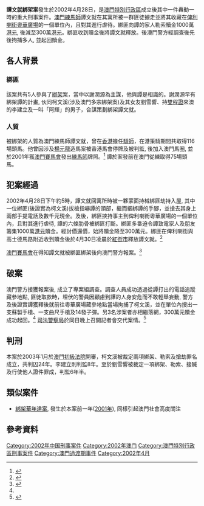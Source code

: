 {{Refimprove|time=2020-07-30T13:30:40+00:00}}
{{Infobox terrorist attack
|title=譚文就綁架案
|location={{MAC}}
|target=[[澳門|澳門]][[練馬師|練馬師]]譚文就
|date=2002年4月28日
|type=[[綁票|綁票]]
|injuries=1（人質）
|numpart=5人
}}

'''譚文就綁架案'''發生於2002年4月28日，是[[澳門特別行政區|澳門特別行政區]]成立後其中一件轟動一時的重大刑事案件。[[澳門|澳門]][[練馬師|練馬師]]譚文就在其寓所被一群匪徒擄走並將其收藏在[[俾利喇街|俾利喇街]][[粵華廣場|粵華廣場]]的一個單位內，且對其進行虐待。綁匪向譚的家人勒索贖金1000萬[[港元|港元]], 後減至300萬[[港元|港元]]。綁匪收到贖金後將譚文就釋放。後澳門警方經調查後先後拘捕多人, 並起回贖金。

==各人背景==
===綁匪===
該案共有5人參與了[[綁架|綁架]]案，當中以謝潤源為主謀，他與譚是相識的。謝潤源早有綁架譚的計畫, 伙同柯文溪(涉及澳門多宗綁架案)及其女友劉雪響、持[[雙程證|雙程證]]來澳的李建立及一叫「阿輝」的男子，合謀策劃綁架譚文就。

===人質===
被綁架的人質為澳門練馬師譚文就，曾在[[香港|香港]]擔任[[騎師|騎師]]，在港策騎期間共取得116場頭馬。他曾因涉及[[楊元龍|楊元龍]]造馬案被香港馬會停牌及被判監, 後加入澳門馬圈, 並於2001年獲[[澳門賽馬會|澳門賽馬會]]發出[[練馬師|練馬師]]牌照。<ref>{{cite news |title=保安貼身譚文就無懼安全 |url=http://orientaldaily.on.cc/archive/20040810/new/new_a51cnt.html |accessdate=2020-07-30 |work=東方日報 |date=2004-08-10 |language=zh-HK }}</ref> 譚於案發前在澳門從練取得75場頭馬。

==犯案經過==
2002年4月28日下午約5時，譚文就回寓所時被一夥蒙面持械綁匪劫持入屋, 其中一位綁匪(後證實為柯文溪)拔槍指嚇譚的頭部，繼而綑綁譚的手腳，並搶去其身上兩部手提電話及數千元現金。及後，綁匪挾持事主到俾利喇街粵華廣場的一個單位內，且對其進行虐待, 譚的六條肋骨被綁匪打斷。綁匪多番迫令譚致電家人及朋友籌集1000萬[[港元|港元]]贖金。經討價還價，始將贖金降至300萬元。綁匪在俾利喇街與高士德馬路附近收到贖金後於4月30日凌晨於[[紅街市|紅街市]]釋放譚文就。<ref name="#1">{{cite news |title=贖金三百萬 譚文就斷六肋骨 |url=http://paper.wenweipo.com/2004/08/10/HK0408100014.htm |accessdate=2020-07-30 |work=文匯報 |date=2004-08-10 |language=zh-HK }}</ref>

[[澳門賽馬會|澳門賽馬會]]在得知譚文就被綁匪綁架後向澳門警方報案。<ref>{{cite news |title=澳門練馬師遭勒索案開審譚文就：被綁架因贏馬  |url=https://hk.news.appledaily.com/local/daily/article/20030115/3063337 |accessdate=2020-07-30 |work=蘋果日報 |date=2003-01-15 |language=zh-HK }}</ref>

==破案==
澳門警方接獲報案後, 成立了專案組調查。調查人員成功透過從譚打出的電話追蹤藏參地點, 匪徒取款時，埋伏的警員因顧慮到譚的人身安危而不敢輕舉妄動, 警方及後證實譚獲釋後就前往粵華廣場藏參地點當場拘捕了柯文溪，並在單位內搜出一支蘇製手槍、一支曲尺手槍及14發子彈。另3名涉案者亦相繼落網，300萬元贖金成功起回。<ref name="#1"/> [[司法警察局|司法警察局]]於同日晚上召開記者會交代案情。<ref>{{cite news |title=練馬師遭綁勒索千萬 |url=https://www.epochtimes.com/b5/2/5/1/n187170.htm |accessdate=2020-07-30 |work=大紀元時報 |date=2002-05-01 |language=zh-TW |archive-date=2004-04-26 |archive-url=https://web.archive.org/web/20040426062324/http://www.epochtimes.com/b5/2/5/1/n187170.htm |dead-url=no }}</ref>

==判刑==
本案於2003年1月於[[澳門初級法院|澳門初級法院]]開審，柯文溪被裁定兩項綁架、勒索及搶劫罪名成立，共判囚24年。李建立則判監8年。至於劉雪響被裁定一項綁架、勒索、接贓及行使他人證件罪成，判監6年半。

==類似案件==
*[[綁架華年達案|綁架華年達案]], 發生於本案前一年([[2001年|2001年]]), 同樣引起澳門社會高度關注

==參考資料==
{{reflist|30em}}

[[Category:2002年中国刑事案件|Category:2002年中国刑事案件]]
[[Category:2002年澳门|Category:2002年澳门]]
[[Category:澳門特別行政區刑事案件|Category:澳門特別行政區刑事案件]]
[[Category:澳門過渡期事件|Category:澳門過渡期事件]]
[[Category:2002年4月|Category:2002年4月]]